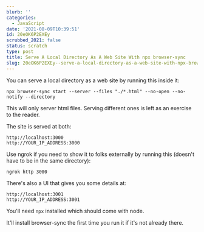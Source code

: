 ```yaml
---
blurb: ''
categories:
  - JavaScript
date: '2021-08-09T10:39:51'
id: 20eOK6P2EXEy
scrubbed_2021: false
status: scratch
type: post
title: Serve A Local Directory As A Web Site With npx browser-sync
slug: 20eOK6P2EXEy--serve-a-local-directory-as-a-web-site-with-npx-browsersync
---
```


You can serve a local directory as a web site by running this inside it:

```command
npx browser-sync start --server --files "./*.html" --no-open --no-notify --directory
```

This will only server html files. Serving different ones is left as an exercise to the reader.

The site is served at both:

```
http://localhost:3000
http://YOUR_IP_ADDRESS:3000
```

Use ngrok if you need to show it to folks externally by running this (doesn't have to be in the same directory):

```command
ngrok http 3000
```

There's also a UI that gives you some details at:

```
http://localhost:3001
http://YOUR_IP_ADDRESS:3001
```

You'll need `npx` installed which should come with node. 

It'll install browser-sync the first time you run it if it's not already there.
